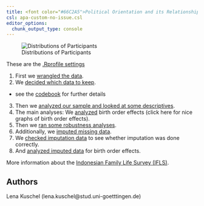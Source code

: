 ```yaml
---
title: <font color="#66C2A5">Political Orientation and its Relationships with Preferred Relationship Options and Partner Preferences in Single Women</font>
csl: apa-custom-no-issue.csl
editor_options: 
  chunk_output_type: console
---
```


<div class="row">


<div class="col-md-6 col-md-offset-1">
![Distributions of Participants](Figure5.jpeg)
</div>

<div class="col-md-5">

These are the [.Rprofile settings](.Rprofile.html)

1. First we [wrangled the data](1_data_import.html).
2. We [decided which data to keep](2_inclusion.html).
  - see the [codebook](2_codebook.html) for further details
3. Then we [analyzed our sample and looked at some descriptives](3_sample_analyses.html).
4. The main analyses: We [analyzed](4_analyses.html) birth order effects (click here for nice graphs of birth order effects).
5. Then we [ran some robustness analyses](4_analyses_robust.html).
6. Additionally, we [imputed missing data](3_imputation.html).
7. We [checked imputation data](3_imputation_check.html) to see whether imputation was done correctly.
8. And [analyzed imputed data](4_analyses_imputed_data.html) for birth order effects.

More information about the [Indonesian Family Life Survey (IFLS)](http://www.rand.org/labor/FLS/IFLS.html).


</div>

</div>



</div>

## Authors
Lena Kuschel (lena.kuschel@stud.uni-goetttingen.de)


